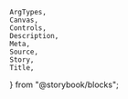     ArgTypes,
    Canvas,
    Controls,
    Description,
    Meta,
    Source,
    Story,
    Title,
} from "@storybook/blocks";


<Meta of={stories} />
<Title of={stories} />
<Description of={Tabs} />

### Example

<Canvas
    sourceState="shown"
    of={stories.Default}
/>

### Props

#### Tabs

<ArgTypes of={Tabs} />

#### TabList

<ArgTypes of={TabList} />

#### TabPanel

<ArgTypes of={TabPanel} />
